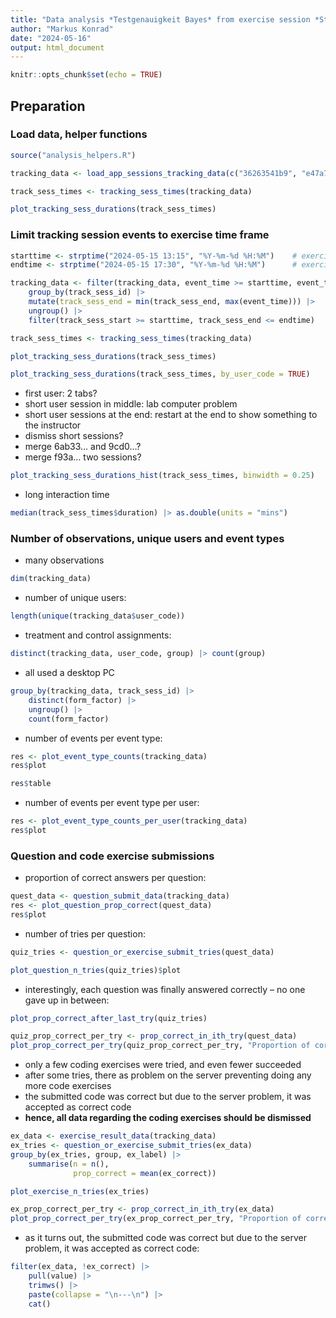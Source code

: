 ```yaml
---
title: "Data analysis *Testgenauigkeit Bayes* from exercise session *Stochastik und ind. Statistik* (Master Wirtschaftsinformatik) / May 15 2024"
author: "Markus Konrad"
date: "2024-05-16"
output: html_document
---
```


```r
knitr::opts_chunk$set(echo = TRUE)
```

## Preparation

### Load data, helper functions

```r
source("analysis_helpers.R")

tracking_data <- load_app_sessions_tracking_data(c("36263541b9", "e47a7d46bf"), c("treat", "ctrl"))
```

```r
track_sess_times <- tracking_sess_times(tracking_data)

plot_tracking_sess_durations(track_sess_times)
```

### Limit tracking session events to exercise time frame

```r
starttime <- strptime("2024-05-15 13:15", "%Y-%m-%d %H:%M")    # exercise start - 30 min.
endtime <- strptime("2024-05-15 17:30", "%Y-%m-%d %H:%M")      # exercise end + 30 min.    

tracking_data <- filter(tracking_data, event_time >= starttime, event_time <= endtime) |>
    group_by(track_sess_id) |>
    mutate(track_sess_end = min(track_sess_end, max(event_time))) |>
    ungroup() |>
    filter(track_sess_start >= starttime, track_sess_end <= endtime)

track_sess_times <- tracking_sess_times(tracking_data)

plot_tracking_sess_durations(track_sess_times)
```

```r
plot_tracking_sess_durations(track_sess_times, by_user_code = TRUE)
```

- first user: 2 tabs?
- short user session in middle: lab computer problem
- short user sessions at the end: restart at the end to show something to the instructor
- dismiss short sessions?
- merge 6ab33... and 9cd0...?
- merge f93a... two sessions?

```r
plot_tracking_sess_durations_hist(track_sess_times, binwidth = 0.25)
```

- long interaction time

```r
median(track_sess_times$duration) |> as.double(units = "mins")
```

### Number of observations, unique users and event types

- many observations

```r
dim(tracking_data)
```

- number of unique users:

```r
length(unique(tracking_data$user_code))
```

- treatment and control assignments:

```r
distinct(tracking_data, user_code, group) |> count(group)
```


- all used a desktop PC

```r
group_by(tracking_data, track_sess_id) |>
    distinct(form_factor) |>
    ungroup() |>
    count(form_factor)
```


- number of events per event type:

```r
res <- plot_event_type_counts(tracking_data)
res$plot
```


```r
res$table
```

- number of events per event type per user:

```r
res <- plot_event_type_counts_per_user(tracking_data)
res$plot
```


### Question and code exercise submissions

- proportion of correct answers per question:

```r
quest_data <- question_submit_data(tracking_data)
res <- plot_question_prop_correct(quest_data)
res$plot
```

- number of tries per question:

```r
quiz_tries <- question_or_exercise_submit_tries(quest_data)
```

```r
plot_question_n_tries(quiz_tries)$plot
```

- interestingly, each question was finally answered correctly – no one gave up in between:

```r
plot_prop_correct_after_last_try(quiz_tries)
```

```r
quiz_prop_correct_per_try <- prop_correct_in_ith_try(quest_data)
plot_prop_correct_per_try(quiz_prop_correct_per_try, "Proportion of correct quiz answers per number of tries")
```


- only a few coding exercises were tried, and even fewer succeeded
- after some tries, there as problem on the server preventing doing any more code exercises
- the submitted code was correct but due to the server problem, it was accepted as correct code
- **hence, all data regarding the coding exercises should be dismissed**

```r
ex_data <- exercise_result_data(tracking_data)
ex_tries <- question_or_exercise_submit_tries(ex_data)
group_by(ex_tries, group, ex_label) |>
    summarise(n = n(),
              prop_correct = mean(ex_correct))
```

```r
plot_exercise_n_tries(ex_tries)
```


```r
ex_prop_correct_per_try <- prop_correct_in_ith_try(ex_data)
plot_prop_correct_per_try(ex_prop_correct_per_try, "Proportion of correct code submissions per number of tries")
```

- as it turns out, the submitted code was correct but due to the server problem, it was accepted as correct code:

```r
filter(ex_data, !ex_correct) |>
    pull(value) |>
    trimws() |>
    paste(collapse = "\n---\n") |>
    cat()
```

